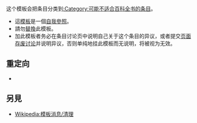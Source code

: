 {{NoteTA|G1=MediaWiki}}{{Documentation subpage}}<!-- 在本行下編輯模板說明 -->
{{Twinkle standard installation}}
这个模板会把条目分类到[[:Category:可能不适合百科全书的条目]]。

* 這[[Wikipedia:模板|模板]]是一個[[Wikipedia:避免自我提及|自我參照]]。
* 請勿[[Wikipedia:Subst|替換]]此模板。
* 加此模板者务必在条目讨论页中说明自己关于这个条目的异议，或者提交[[Wikipedia:页面存废讨论|页面存废讨论]]并说明异议，否则单纯地挂此模板而无说明，将被视为无效。

==重定向==
*{{tl|非百科內容}}

==另見==
* [[Wikipedia:模板消息/清理]]
<includeonly>{{Sandbox other||<!-- 本行下加入模板的分類 -->
[[Category:维基百科维护模板|{{PAGENAME}}]]
}}</includeonly>